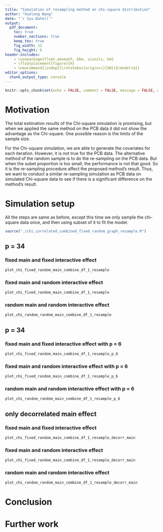 ```yaml
---
title: "Simulation of resampling method on chi-square distribution"
author: "Xuelong Wang"
date: "`r Sys.Date()`"
output: 
  pdf_document:
    toc: true
    number_sections: true
    keep_tex: true
    fig_width: 12
    fig_height: 6
header-includes:
    - \usepackage{float,amsmath, bbm, siunitx, bm}
    - \floatplacement{figure}{H}
    - \newcommand{\indep}{\rotatebox[origin=c]{90}{$\models$}}
editor_options: 
  chunk_output_type: console
---
```


```r
knitr::opts_chunk$set(echo = FALSE, comment = FALSE, message = FALSE, warning = FALSE, fig.height = 10)
```

# Motivation
The total estimation results of the Chi-square simulation is promising, but when we applied the same method on the PCB data it did not show the advantage as the Chi-square. One possible reason is the limits of the sample size. 

For the Chi-square simulation, we are able to generate the covariates for each iteration. However, it is not true for the PCB data. The alternative method of the random sample is to do the re-sampling on the PCB data. But when the subet proportion is too small, the performance is not that good. So it is the re-sampling procedure affect the proposed method's result. Thus, we want to conduct a similar re-sampling simulation as PCB data on simulated Chi-square data to see if there is a significant difference on the method's result.

# Simulation setup

All the steps are same as before, except this time we only sample the chi-square data once, and then using subset of it to fit the model.

```r
source("./chi_correlated_combined_fixed_random_graph_resample.R")
```
## p = 34 

### fixed main and fixed interactive effect 

```r
plot_chi_fixed_random_main_combine_df_1_resample
```

### fixed main and random interactive effect 

```r
plot_chi_fixed_random_main_combine_df_1_resample
```

### random main and random interactive effect

```r
plot_chi_random_random_main_combine_df_1_resample
```

## p = 34

### fixed main and fixed interactive effect with p = 6

```r
plot_chi_fixed_random_main_combine_df_1_resample_p_6
```

### fixed main and random interactive effect with p = 6

```r
plot_chi_fixed_random_main_combine_df_1_resample_p_6
```

### random main and random interactive effect with p = 6

```r
plot_chi_random_random_main_combine_df_1_resample_p_6
```

## only decorrelated main effect

### fixed main and fixed interactive effect 

```r
plot_chi_fixed_random_main_combine_df_1_resample_decorr_main
```

### fixed main and random interactive effect 

```r
plot_chi_fixed_random_main_combine_df_1_resample_decorr_main
```

### random main and random interactive effect

```r
plot_chi_random_random_main_combine_df_1_resample_decorr_main
```



# Conclusion

# Further work 
